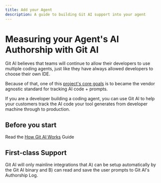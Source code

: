 ```yaml
---
title: Add your Agent
description: A guide to building Git AI support into your agent
---
```




# Measuring your Agent's AI Authorship with Git AI

Git AI believes that teams will continue to allow their developers to use multiple coding agents, just like they have always allowed developers to choose their own IDE. 

Because of that, one of this [project's core goals](https://github.com/acunniffe/git-ai?tab=readme-ov-file#goals-of-git-ai-project) is to became the vendor agnostic standard for tracking AI code + prompts. 

If you are a developer building a coding agent, you can use Git AI to help your customers track the AI code your tool generates from developer machine through to production. 

## Before you start 

Read the [How Git AI Works](https://usegitai.com/docs/how-git-ai-works) Guide 



## First-class Support 

Git AI will only mainline integrations that A) can be setup automatically by the Git AI binary and B) can read and save the user prompts to Git AI's Authorship Log. 

